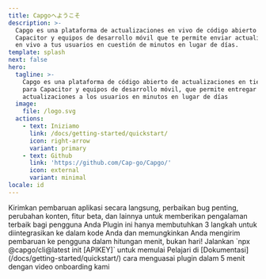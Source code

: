 ```yaml
---
title: Capgoへようこそ
description: >-
  Capgo es una plataforma de actualizaciones en vivo de código abierto para
  Capacitor y equipos de desarrollo móvil que te permite enviar actualizaciones
  en vivo a tus usuarios en cuestión de minutos en lugar de días.
template: splash
next: false
hero:
  tagline: >-
    Capgo es una plataforma de código abierto de actualizaciones en tiempo real
    para Capacitor y equipos de desarrollo móvil, que permite entregar
    actualizaciones a los usuarios en minutos en lugar de días
  image:
    file: /logo.svg
  actions:
    - text: Iniziamo
      link: /docs/getting-started/quickstart/
      icon: right-arrow
      variant: primary
    - text: Github
      link: 'https://github.com/Cap-go/Capgo/'
      icon: external
      variant: minimal
locale: id
---
```



<CardGrid stagger>
  <Card title="Kekuatan Live Update" icon="rocket">
    Kirimkan pembaruan aplikasi secara langsung, perbaikan bug penting, perubahan konten, fitur beta, dan lainnya untuk memberikan pengalaman terbaik bagi pengguna Anda
  </Card>
  <Card title="Mudah diintegrasikan" icon="pencil">
    Plugin ini hanya membutuhkan 3 langkah untuk diintegrasikan ke dalam kode Anda dan memungkinkan Anda mengirim pembaruan ke pengguna dalam hitungan menit, bukan hari!
  </Card>
  <Card title="Instalasi" icon="setting">
    Jalankan `npx @capgo/cli@latest init [APIKEY]` untuk memulai
  </Card>
  <Card title="Dokumentasi lengkap" icon="open-book">
    Pelajari di [Dokumentasi](/docs/getting-started/quickstart/) cara menguasai plugin dalam 5 menit dengan video onboarding kami
  </Card>
</CardGrid>